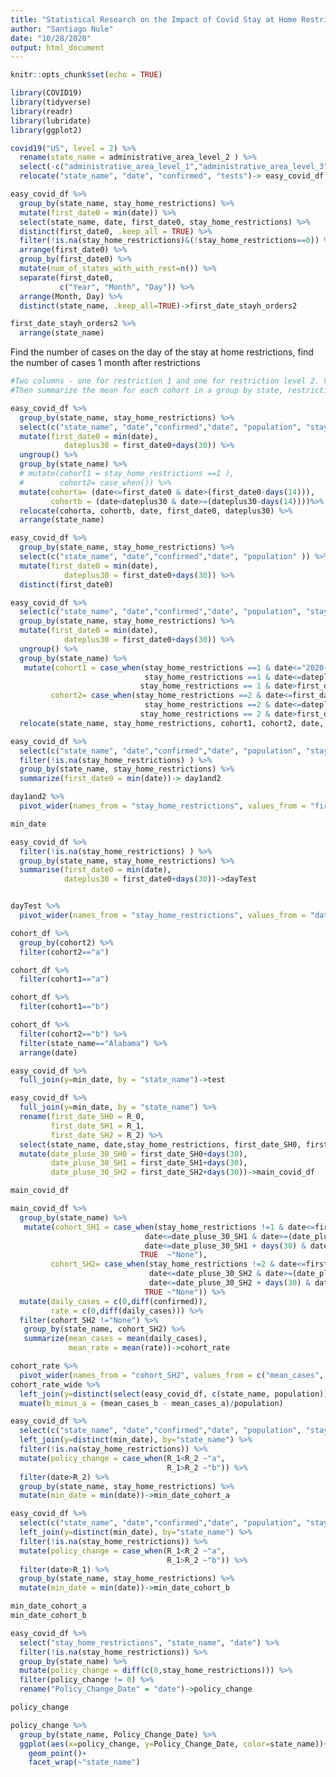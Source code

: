 ```yaml
---
title: "Statistical Research on the Impact of Covid Stay at Home Restrictions"
author: "Santiago Nule"
date: "10/28/2020"
output: html_document
---
```


```r
knitr::opts_chunk$set(echo = TRUE)
```

```r
library(COVID19)
library(tidyverse)
library(readr)
library(lubridate)
library(ggplot2)
```





```r
covid19("US", level = 2) %>%
  rename(state_name = administrative_area_level_2 ) %>% 
  select(-c("administrative_area_level_1","administrative_area_level_3","latitude","longitude","currency", "administrative_area_level_1")) %>% 
  relocate("state_name", "date", "confirmed", "tests")-> easy_covid_df
```


```r
easy_covid_df %>% 
  group_by(state_name, stay_home_restrictions) %>% 
  mutate(first_date0 = min(date)) %>% 
  select(state_name, date, first_date0, stay_home_restrictions) %>% 
  distinct(first_date0, .keep_all = TRUE) %>% 
  filter(!is.na(stay_home_restrictions)&(!stay_home_restrictions==0)) %>% 
  arrange(first_date0) %>% 
  group_by(first_date0) %>% 
  mutate(num_of_states_with_with_rest=n()) %>% 
  separate(first_date0,
           c("Year", "Month", "Day")) %>% 
  arrange(Month, Day) %>% 
  distinct(state_name, .keep_all=TRUE)->first_date_stayh_orders2

first_date_stayh_orders2 %>% 
  arrange(state_name)

```
Find the number of cases on the day of the stay at home restrictions, find the number of cases 1 month after restrictions
```r
#Two columns - one for restriction 1 and one for restriction level 2. Values would be a, b and none in each. The a is the before restriction group (first date - )and the b is the after restriction group (firstdate + 30  ) and then none for dates not in the cohort.
#Then summarize the mean for each cohort in a group by state, restriction level, cohort.

easy_covid_df %>% 
  group_by(state_name, stay_home_restrictions) %>% 
  select(c("state_name", "date","confirmed","date", "population", "stay_home_restrictions" )) %>% 
  mutate(first_date0 = min(date),
            dateplus30 = first_date0+days(30)) %>% 
  ungroup() %>% 
  group_by(state_name) %>% 
  # mutate(cohort1 = stay_home_restrictions ==1 ),  
  #        cohort2= case_when()) %>%  
  mutate(cohorta= (date<=first_date0 & date>(first_date0-days(14))),
         cohortb = (date<dateplus30 & date>=(dateplus30-days(14))))%>%
  relocate(cohorta, cohortb, date, first_date0, dateplus30) %>% 
  arrange(state_name) 
```

```r
easy_covid_df %>% 
  group_by(state_name, stay_home_restrictions) %>% 
  select(c("state_name", "date","confirmed","date", "population" )) %>% 
  mutate(first_date0 = min(date),
            dateplus30 = first_date0+days(30)) %>% 
  distinct(first_date0)
```


```r
easy_covid_df %>% 
  select(c("state_name", "date","confirmed","date", "population", "stay_home_restrictions" )) %>% 
  group_by(state_name, stay_home_restrictions) %>% 
  mutate(first_date0 = min(date),
            dateplus30 = first_date0+days(30)) %>% 
  ungroup() %>% 
  group_by(state_name) %>% 
   mutate(cohort1 = case_when(stay_home_restrictions ==1 & date<="2020-04-30"~"a",
                              stay_home_restrictions ==1 & date<=dateplus30 & date>=(dateplus30-days(14))~"b",
                             stay_home_restrictions == 1 & date>first_date0 & date<(dateplus30-days(14))| date<(first_date0-days(14))| date>(dateplus30) | stay_home_restrictions != 1 ~"None"),
         cohort2= case_when(stay_home_restrictions ==2 & date<=first_date0 & date>=(first_date0-days(14))~"a",
                              stay_home_restrictions ==2 & date<=dateplus30 & date>=(dateplus30-days(14))~"b",
                             stay_home_restrictions == 2 & date>first_date0 & date<(dateplus30-days(14))| date<(first_date0-days(14))| date>(dateplus30) | stay_home_restrictions != 2 ~"None")) %>%  
  relocate(state_name, stay_home_restrictions, cohort1, cohort2, date, first_date0, dateplus30)->cohort_df
```


```r
easy_covid_df %>% 
  select(c("state_name", "date","confirmed","date", "population", "stay_home_restrictions" )) %>%
  filter(!is.na(stay_home_restrictions) ) %>% 
  group_by(state_name, stay_home_restrictions) %>% 
  summarize(first_date0 = min(date))-> day1and2

day1and2 %>% 
  pivot_wider(names_from = "stay_home_restrictions", values_from = "first_date0", names_prefix= "R_")->min_date

min_date

easy_covid_df %>% 
  filter(!is.na(stay_home_restrictions) ) %>% 
  group_by(state_name, stay_home_restrictions) %>% 
  summarise(first_date0 = min(date),
            dateplus30 = first_date0+days(30))->dayTest


dayTest %>% 
  pivot_wider(names_from = "stay_home_restrictions", values_from = "dateplus30", names_prefix= "R_") 
```
```r
cohort_df %>% 
  group_by(cohort2) %>% 
  filter(cohort2=="a")

cohort_df %>% 
  filter(cohort1=="a")

cohort_df %>% 
  filter(cohort1=="b")

cohort_df %>% 
  filter(cohort2=="b") %>% 
  filter(state_name=="Alabama") %>% 
  arrange(date)
```
```r
easy_covid_df %>% 
  full_join(y=min_date, by = "state_name")->test

easy_covid_df %>% 
  full_join(y=min_date, by = "state_name") %>% 
  rename(first_date_SH0 = R_0,
         first_date_SH1 = R_1,
         first_date_SH2 = R_2) %>% 
  select(state_name, date,stay_home_restrictions, first_date_SH0, first_date_SH1, first_date_SH2, confirmed, deaths, population) %>%
  mutate(date_pluse_30_SH0 = first_date_SH0+days(30),
         date_pluse_30_SH1 = first_date_SH1+days(30),
         date_pluse_30_SH2 = first_date_SH2+days(30))->main_covid_df

main_covid_df

main_covid_df %>%   
  group_by(state_name) %>% 
   mutate(cohort_SH1 = case_when(stay_home_restrictions !=1 & date<=first_date_SH1 & date>=(first_date_SH1-days(14))~"a",
                              date<=date_pluse_30_SH1 & date>=(date_pluse_30_SH1-days(14))~"b",
                              date<=date_pluse_30_SH1 + days(30) & date>=(date_pluse_30_SH1 + days(16))~"c",
                             TRUE  ~"None"),
         cohort_SH2= case_when(stay_home_restrictions !=2 & date<=first_date_SH2 & date>=(first_date_SH2-days(14))~"a",
                               date<=date_pluse_30_SH2 & date>=(date_pluse_30_SH2-days(14))~"b",
                               date<=date_pluse_30_SH2 + days(30) & date>=(date_pluse_30_SH2 + days(16))~"c",
                              TRUE ~"None")) %>% 
  mutate(daily_cases = c(0,diff(confirmed)),
         rate = c(0,diff(daily_cases))) %>% 
  filter(cohort_SH2 !="None") %>% 
   group_by(state_name, cohort_SH2) %>%
   summarize(mean_cases = mean(daily_cases),
             mean_rate = mean(rate))->cohort_rate

```

```r
cohort_rate %>% 
  pivot_wider(names_from = "cohort_SH2", values_from = c("mean_cases", "mean_rate")) ->cohort_rate_wide
cohort_rate_wide %>% 
  left_join(y=distinct(select(easy_covid_df, c(state_name, population))), by="state_name") %>% 
  muate(b_minus_a = (mean_cases_b - mean_cases_a)/population)
```
```r
easy_covid_df %>% 
  select(c("state_name", "date","confirmed","date", "population", "stay_home_restrictions" )) %>% 
  left_join(y=distinct(min_date), by="state_name") %>% 
  filter(!is.na(stay_home_restrictions)) %>% 
  mutate(policy_change = case_when(R_1<R_2 ~"a",
                                   R_1>R_2 ~"b")) %>% 
  filter(date>R_2) %>% 
  group_by(state_name, stay_home_restrictions) %>% 
  mutate(min_date = min(date))->min_date_cohort_a

easy_covid_df %>% 
  select(c("state_name", "date","confirmed","date", "population", "stay_home_restrictions" )) %>% 
  left_join(y=distinct(min_date), by="state_name") %>% 
  filter(!is.na(stay_home_restrictions)) %>% 
  mutate(policy_change = case_when(R_1<R_2 ~"a",
                                   R_1>R_2 ~"b")) %>% 
  filter(date>R_1) %>% 
  group_by(state_name, stay_home_restrictions) %>% 
  mutate(min_date = min(date))->min_date_cohort_b

min_date_cohort_a 
min_date_cohort_b
```

```r
easy_covid_df %>% 
  select("stay_home_restrictions", "state_name", "date") %>%
  filter(!is.na(stay_home_restrictions)) %>% 
  group_by(state_name) %>% 
  mutate(policy_change = diff(c(0,stay_home_restrictions))) %>% 
  filter(policy_change != 0) %>% 
  rename("Policy_Change_Date" = "date")->policy_change

policy_change
```

```r
policy_change %>% 
  group_by(state_name, Policy_Change_Date) %>% 
  ggplot(aes(x=policy_change, y=Policy_Change_Date, color=state_name))+
    geom_point()+
    facet_wrap(~"state_name")
```

